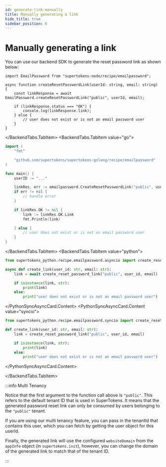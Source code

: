 ```yaml
---
id: generate-link-manually
title: Manually generating a link
hide_title: true
sidebar_position: 6
---
```



# Manually generating a link

You can use our backend SDK to generate the reset password link as shown below:

<BackendTabs>
<BackendTabs.TabItem value="nodejs">

```tsx
import EmailPassword from "supertokens-node/recipe/emailpassword";

async function createResetPasswordLink(userId: string, email: string) {
    const linkResponse = await EmailPassword.createResetPasswordLink("public", userId, email);

    if (linkResponse.status === "OK") {
        console.log(linkResponse.link);
    } else {
        // user does not exist or is not an email password user
    }
}
```

</BackendTabs.TabItem>
<BackendTabs.TabItem value="go">

```go
import (
	"fmt"

	"github.com/supertokens/supertokens-golang/recipe/emailpassword"
)

func main() {
	userID := "..."

	linkRes, err := emailpassword.CreateResetPasswordLink("public", userID)
	if err != nil {
		// handle error
	}

	if linkRes.OK != nil {
		link := linkRes.OK.Link
		fmt.Println(link)

	} else {
		// user does not exist or is not an email password user
	}
}
```

</BackendTabs.TabItem>
<BackendTabs.TabItem value="python">

<PythonSyncAsyncCard>
<PythonSyncAsyncCard.Content value="asyncio">

```python
from supertokens_python.recipe.emailpassword.asyncio import create_reset_password_link

async def create_link(user_id: str, email: str):
    link = await create_reset_password_link("public", user_id, email)

    if isinstance(link, str):
        print(link)
    else:
        print("user does not exist or is not an email password user")
```
</PythonSyncAsyncCard.Content>
<PythonSyncAsyncCard.Content value="syncio">

```python
from supertokens_python.recipe.emailpassword.syncio import create_reset_password_link

def create_link(user_id: str, email: str):
    link = create_reset_password_link("public", user_id, email)

    if isinstance(link, str):
        print(link)
    else:
        print("user does not exist or is not an email password user")
```

</PythonSyncAsyncCard.Content>
</PythonSyncAsyncCard>

</BackendTabs.TabItem>
</BackendTabs>

:::info Multi Tenancy

Notice that the first argument to the function call above is `"public"`. This refers to the default tenant ID that is used in SuperTokens. It means that the generated password reset link can only be consumed by users belonging to the `"public"` tenant.

If you are using our multi tenancy feature, you can pass in the tenantId that contains this user, which you can fetch by getting the user object for this userId.

Finally, the generated link will use the configured `websiteDomain` from the `appInfo` object (in `supertokens.init`), however, you can change the domain of the generated link to match that of the tenant ID.

:::
